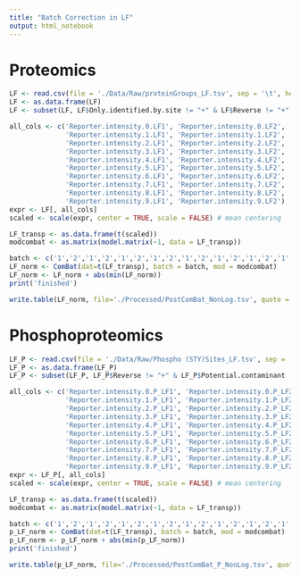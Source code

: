 ```yaml
---
title: "Batch Correction in LF"
output: html_notebook
---
```

# Proteomics
```r
LF <- read.csv(file = './Data/Raw/proteinGroups_LF.tsv', sep = '\t', header = TRUE)
LF <- as.data.frame(LF)
LF <- subset(LF, LF$Only.identified.by.site != "+" & LF$Reverse != "+" & LF$Potential.contaminant != "+")
```

```r
all_cols <- c('Reporter.intensity.0.LF1', 'Reporter.intensity.0.LF2',
              'Reporter.intensity.1.LF1', 'Reporter.intensity.1.LF2',
              'Reporter.intensity.2.LF1', 'Reporter.intensity.2.LF2',
              'Reporter.intensity.3.LF1', 'Reporter.intensity.3.LF2',
              'Reporter.intensity.4.LF1', 'Reporter.intensity.4.LF2',
              'Reporter.intensity.5.LF1', 'Reporter.intensity.5.LF2',
              'Reporter.intensity.6.LF1', 'Reporter.intensity.6.LF2',
              'Reporter.intensity.7.LF1', 'Reporter.intensity.7.LF2',
              'Reporter.intensity.8.LF1', 'Reporter.intensity.8.LF2',
              'Reporter.intensity.9.LF1', 'Reporter.intensity.9.LF2')
expr <- LF[, all_cols]
scaled <- scale(expr, center = TRUE, scale = FALSE) # mean centering
```

```r
LF_transp <- as.data.frame(t(scaled))
modcombat <- as.matrix(model.matrix(~1, data = LF_transp))
```

```r
batch <- c('1','2','1','2','1','2','1','2','1','2','1','2','1','2','1','2','1','2','1','2')
LF_norm <- ComBat(dat=t(LF_transp), batch = batch, mod = modcombat)
LF_norm <- LF_norm + abs(min(LF_norm))
print('finished')
```
```r
write.table(LF_norm, file='./Processed/PostComBat_NonLog.tsv', quote = FALSE, sep='\t', row.names = FALSE)
```


# Phosphoproteomics

```r
LF_P <- read.csv(file = './Data/Raw/Phospho (STY)Sites_LF.tsv', sep = '\t', header = TRUE)
LF_P <- as.data.frame(LF_P)
LF_P <- subset(LF_P, LF_P$Reverse != "+" & LF_P$Potential.contaminant != "+")

all_cols <- c('Reporter.intensity.0.P_LF1', 'Reporter.intensity.0.P_LF2',
              'Reporter.intensity.1.P_LF1', 'Reporter.intensity.1.P_LF2',
              'Reporter.intensity.2.P_LF1', 'Reporter.intensity.2.P_LF2',
              'Reporter.intensity.3.P_LF1', 'Reporter.intensity.3.P_LF2',
              'Reporter.intensity.4.P_LF1', 'Reporter.intensity.4.P_LF2',
              'Reporter.intensity.5.P_LF1', 'Reporter.intensity.5.P_LF2',
              'Reporter.intensity.6.P_LF1', 'Reporter.intensity.6.P_LF2',
              'Reporter.intensity.7.P_LF1', 'Reporter.intensity.7.P_LF2',
              'Reporter.intensity.8.P_LF1', 'Reporter.intensity.8.P_LF2',
              'Reporter.intensity.9.P_LF1', 'Reporter.intensity.9.P_LF2')
expr <- LF_P[, all_cols]
scaled <- scale(expr, center = TRUE, scale = FALSE) # mean centering

```

```r
LF_transp <- as.data.frame(t(scaled))
modcombat <- as.matrix(model.matrix(~1, data = LF_transp))

batch <- c('1','2','1','2','1','2','1','2','1','2','1','2','1','2','1','2','1','2','1','2')
p_LF_norm <- ComBat(dat=t(LF_transp), batch = batch, mod = modcombat)
p_LF_norm <- p_LF_norm + abs(min(p_LF_norm))
print('finished')
```

```r
write.table(p_LF_norm, file='./Processed/PostComBat_P_NonLog.tsv', quote = FALSE, sep='\t', row.names = FALSE)
```

